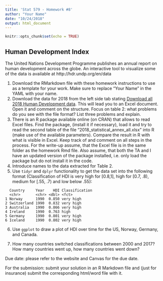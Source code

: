 ```yaml
---
title: 'Stat 579 - Homework #8'
author: "Your Name"
date: "10/24/2018"
output: html_document
---
```


```r
knitr::opts_chunk$set(echo = TRUE)
```

## Human Development Index

The United Nations Development Programme publishes an annual report on human development across the globe. An interactive tool to visualize some of the data is available at  http://hdr.undp.org/en/data 



1. Download the RMarkdown file with these homework instructions to use as a template for your work.
Make sure to replace "Your Name" in the YAML with your name.
2. Download the data for 2018 from the left side tab  stating [Download all 2018 Human Development data](http://hdr.undp.org/sites/default/files/2018_statistical_annex_all.xlsx). This will lead you to an Excel document. Open it and comment on the structure. 
Focus on table 2: what problems do you see with the file format? List three problems and explain.
3. There is an R package available online (on CRAN) that allows to read Excel files. Find the package, (install it if necessary), load it  and try to read the second table of the file "2018_statistical_annex_all.xlsx" into R (make use of the available parameters). Compare the result in R with what is visible in Excel. Keep track of and comment on all steps in the process. 
For the write-up assume, that the Excel file is in the same folder as the homework Rmd file. Also assume, that both the TA and I have an updated version of the package installed, i.e. only load the package but do not install it in the code.
4. Introduce names to the data extracted for Table 2.
5. Use `tidyr` and `dplyr` functionality to get the data set into the following format (Classification of HDI is very high for [0.8,1], high for [0.7, .8), medium for [.55, .7) and low below .55):

```
  Country     Year    HDI Classification
  <chr>       <chr> <dbl> <fct>         
1 Norway      1990  0.850 very high     
2 Switzerland 1990  0.832 very high     
3 Australia   1990  0.866 very high     
4 Ireland     1990  0.763 high          
5 Germany     1990  0.801 very high     
6 Iceland     1990  0.802 very high   
```

6. Use `ggplot` to draw a plot of HDI over time for the US, Norway, Germany, and Canada. 

7. How many countries switched classifications between 2000 and 2017? How many countries went up, how many countries went down?

Due date: please refer to the website and Canvas for the due date. 

For the submission: submit your solution in an R Markdown file and (just for insurance) submit the corresponding html/word file with it. 

